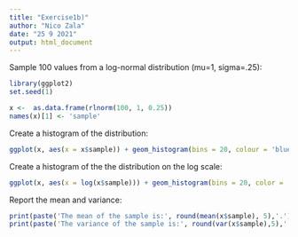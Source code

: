 ```yaml
---
title: "Exercise1b)"
author: "Nico Zala"
date: "25 9 2021"
output: html_document
---
```


Sample 100 values from a log-normal distribution (mu=1, sigma=.25):
```r
library(ggplot2)
set.seed(1)

x <-  as.data.frame(rlnorm(100, 1, 0.25))
names(x)[1] <- 'sample'
```

Create a histogram of the distribution:
```r
ggplot(x, aes(x = x$sample)) + geom_histogram(bins = 20, colour = 'blue') + xlab('Sample')

```

Create a histogram of the the distribution on the log scale:
```r
ggplot(x, aes(x = log(x$sample))) + geom_histogram(bins = 20, color = 'red') + xlab('Sample (log-scale)')
```

Report the mean and variance:
```r
print(paste('The mean of the sample is:', round(mean(x$sample), 5),'.'))
print(paste('The variance of the sample is:', round(var(x$sample),5),'.'))

```

